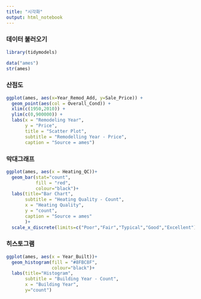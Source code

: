 ```yaml
---
title: "시각화"
output: html_notebook
---
```



### 데이터 불러오기
```r
library(tidymodels)

data("ames")
str(ames)

```


### 산점도
```r
ggplot(ames, aes(x=Year_Remod_Add, y=Sale_Price)) +
  geom_point(aes(col = Overall_Cond)) +
  xlim(c(1950,2010)) +
  ylim(c(0,900000)) +
  labs(x = "Remodeling Year",
       y = "Price",
       title = "Scatter Plot",
       subtitle = "Remodelling Year - Price",
       caption = "Source = ames")
```

### 막대그래프
```r
ggplot(ames, aes(x = Heating_QC))+
  geom_bar(stat="count",
           fill = "red",
           colour="black")+
  labs(title="Bar Chart",
       subtitle = "Heating Quality - Count",
       x = "Heating Quality",
       y = "count",
       caption = "Source = ames"
       )+
  scale_x_discrete(limits=c("Poor","Fair","Typical","Good","Excellent"))
```


### 히스토그램
```r
ggplot(ames, aes(x = Year_Built))+
  geom_histogram(fill = "#8FBC8F",
                 colour="black")+
  labs(title="Histogram",
       subtitle = "Building Year - Count",
       x = "Building Year",
       y="count")
```










